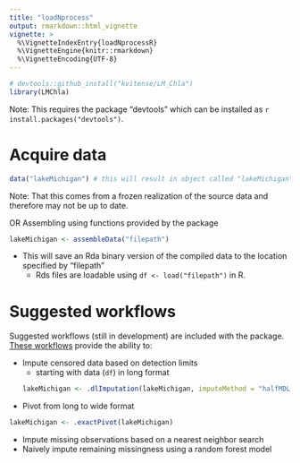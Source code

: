 ```yaml
---
title: "loadNprocess"
output: rmarkdown::html_vignette
vignette: >
  %\VignetteIndexEntry{loadNprocessR}
  %\VignetteEngine{knitr::rmarkdown}
  %\VignetteEncoding{UTF-8}
---
```



```r
# devtools::github_install("kvitense/LM_Chla")
library(LMChla)
```

Note: This requires the package "devtools" which can be installed as `r install.packages("devtools")`.

# Acquire data
```r
data("lakeMichigan") # this will result in object called "lakeMichigan" in your global environment
```
Note: That this comes from a frozen realization of the source data and therefore may not be up to date.


OR Assembling using functions provided by the package
```r
lakeMichigan <- assembleData("filepath")
```
- This will save an Rda binary version of the compiled data to the location specified by "filepath"
  - Rds files are loadable using `df <- load("filepath")` in R.

# Suggested workflows
Suggested workflows (still in development) are included with the package. [These workflows](R/postProcessing.R) provide the ability to:

- Impute censored data based on detection limits
  - starting with data (`df`) in long format
```r
lakeMichigan <- .dlImputation(lakeMichigan, imputeMethod = "halfMDL")
```

- Pivot from long to wide format
```r
lakeMichigan <- .exactPivot(lakeMichigan)
```
- Impute missing observations based on a nearest neighbor search
- Naively impute remaining missingness using a random forest model